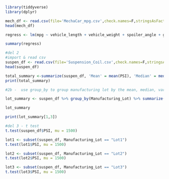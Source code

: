 ```r
library(tiddyverse)
library(dplyr)
```

```r
mech_df <- read.csv(file='MechaCar_mpg.csv',check.names=F,stringsAsFactors = F)
head(mech_df)
```
```r
regress <- lm(mpg ~ vehicle_length + vehicle_weight + spoiler_angle + ground_clearance + AWD, mech_df) #generate multiple linear regression model
```

```r
summary(regress)
```

```r
#del 2
#import & read csv
suspen_df <- read.csv(file='Suspension_Coil.csv',check.names=F,stringsAsFactors = F)
head(suspen_df)

```
```r
total_summary <-summarize(suspen_df, 'Mean' = mean(PSI), 'Median' = median(PSI), 'Variance' = var(PSI), 'Stanard Deviation' = sd(PSI))
print(total_summary)

```


```r
#2b -  use group_by to group manufacturing lot by the mean, median, variance, and standard deviation of the PSI column.

lot_summary <- suspen_df %>% group_by(Manufacturing_Lot) %>% summarize('Mean' = mean(PSI), 'Median' = median(PSI), 'Variance' = var(PSI), 'Stanard Deviation' = sd(PSI))

lot_summary

```

```r
print(lot_summary[1,3])
```

```r
#del 3 - t test 
t.test(suspen_df$PSI, mu = 1500)

```


```r
lot1 <- subset(suspen_df, Manufacturing_Lot == "Lot1")
t.test(lot1$PSI, mu = 1500)

```


```r
lot2 <- subset(suspen_df, Manufacturing_Lot == "Lot2")
t.test(lot2$PSI, mu = 1500)
```


```r
lot3 <- subset(suspen_df, Manufacturing_Lot == "Lot3")
t.test(lot3$PSI, mu = 1500)
```






















